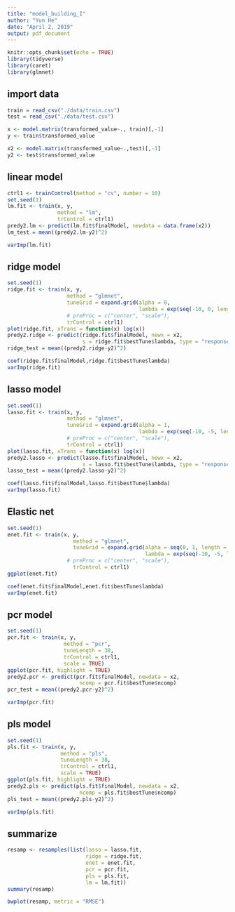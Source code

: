 ```yaml
---
title: "model_building_I"
author: "Yun He"
date: "April 2, 2019"
output: pdf_document
---
```


```r
knitr::opts_chunk$set(echo = TRUE)
library(tidyverse)
library(caret)
library(glmnet)
```

## import data

```r
train = read_csv("./data/train.csv")
test = read_csv("./data/test.csv")

x <- model.matrix(transformed_value~., train)[,-1]
y <- train$transformed_value

x2 <- model.matrix(transformed_value~.,test)[,-1]
y2 <- test$transformed_value
```

## linear model

```r
ctrl1 <- trainControl(method = "cv", number = 10)
set.seed(1)
lm.fit <- train(x, y,
                method = "lm",
                trControl = ctrl1)
predy2.lm <- predict(lm.fit$finalModel, newdata = data.frame(x2))
lm_test = mean((predy2.lm-y2)^2)

varImp(lm.fit)
```

## ridge model

```r
set.seed(1)
ridge.fit <- train(x, y,
                   method = "glmnet",
                   tuneGrid = expand.grid(alpha = 0, 
                                          lambda = exp(seq(-10, 0, length=100))),
                   # preProc = c("center", "scale"),
                   trControl = ctrl1)
plot(ridge.fit, xTrans = function(x) log(x))
predy2.ridge <- predict(ridge.fit$finalModel, newx = x2, 
                        s = ridge.fit$bestTune$lambda, type = "response")
ridge_test = mean((predy2.ridge-y2)^2)

coef(ridge.fit$finalModel,ridge.fit$bestTune$lambda)
varImp(ridge.fit)
```

## lasso model

```r
set.seed(1)
lasso.fit <- train(x, y,
                   method = "glmnet",
                   tuneGrid = expand.grid(alpha = 1, 
                                          lambda = exp(seq(-10, -5, length=100))),
                   # preProc = c("center", "scale"),
                   trControl = ctrl1)
plot(lasso.fit, xTrans = function(x) log(x))
predy2.lasso <- predict(lasso.fit$finalModel, newx = x2, 
                        s = lasso.fit$bestTune$lambda, type = "response")
lasso_test = mean((predy2.lasso-y2)^2)

coef(lasso.fit$finalModel,lasso.fit$bestTune$lambda)
varImp(lasso.fit)
```

## Elastic net

```r
set.seed(1)
enet.fit <- train(x, y,
                     method = "glmnet",
                     tuneGrid = expand.grid(alpha = seq(0, 1, length = 5), 
                                            lambda = exp(seq(-10, -5, length=50))),
                   # preProc = c("center", "scale"),
                     trControl = ctrl1)
ggplot(enet.fit)

coef(enet.fit$finalModel,enet.fit$bestTune$lambda)
varImp(enet.fit)
```

## pcr model

```r
set.seed(1)
pcr.fit <- train(x, y,
                  method = "pcr",
                  tuneLength = 38,
                  trControl = ctrl1,
                  scale = TRUE)
ggplot(pcr.fit, highlight = TRUE)
predy2.pcr <- predict(pcr.fit$finalModel, newdata = x2, 
                       ncomp = pcr.fit$bestTune$ncomp)
pcr_test = mean((predy2.pcr-y2)^2)

varImp(pcr.fit)
```

## pls model

```r
set.seed(1)
pls.fit <- train(x, y,
                 method = "pls",
                 tuneLength = 38,
                 trControl = ctrl1,
                 scale = TRUE)
ggplot(pls.fit, highlight = TRUE)
predy2.pls <- predict(pls.fit$finalModel, newdata = x2, 
                       ncomp = pls.fit$bestTune$ncomp)
pls_test = mean((predy2.pls-y2)^2)

varImp(pls.fit)
```


## summarize

```r
resamp <- resamples(list(lasso = lasso.fit, 
                         ridge = ridge.fit,
                         enet = enet.fit,
                         pcr = pcr.fit, 
                         pls = pls.fit,
                         lm = lm.fit))
summary(resamp)

bwplot(resamp, metric = "RMSE")
```

